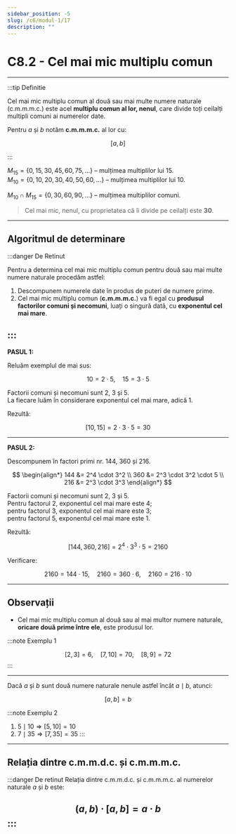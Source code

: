 ```yaml
---
sidebar_position: -5
slug: /c6/modul-1/17
description: ""
---
```


# C8.2 - Cel mai mic multiplu comun

---

:::tip Definitie

Cel mai mic multiplu comun al două sau mai multe numere naturale (c.m.m.m.c.) este acel **multiplu comun al lor, nenul**, care divide toți ceilalți multipli comuni ai numerelor date.

Pentru $a$ și $b$ notăm **c.m.m.m.c.** al lor cu:

$$
[a, b]
$$

:::



$M_{15} = \{0, 15, 30, 45, 60, 75, \ldots\}$ – mulțimea multiplilor lui 15.  
$M_{10} = \{0, 10, 20, 30, 40, 50, 60, \ldots\}$ – mulțimea multiplilor lui 10.  

$M_{10} \cap M_{15} = \{0, 30, 60, 90, \ldots\}$ – mulțimea multiplilor comuni.

> Cel mai mic, nenul, cu proprietatea că îi divide pe ceilalți este **30**.


---

## Algoritmul de determinare

:::danger De Retinut

Pentru a determina cel mai mic multiplu comun pentru două sau mai multe numere naturale procedăm astfel:

1. Descompunem numerele date în produs de puteri de numere prime.  
2. Cel mai mic multiplu comun (**c.m.m.m.c.**) va fi egal cu **produsul factorilor comuni și necomuni**, luați o singură dată, cu **exponentul cel mai mare**.

:::
---

**PASUL 1:**

Reluăm exemplul de mai sus:

$$
10 = 2 \cdot 5, \quad 15 = 3 \cdot 5
$$

Factorii comuni și necomuni sunt $2$, $3$ și $5$.  
La fiecare luăm în considerare exponentul cel mai mare, adică $1$.  

Rezultă:

$$
[10, 15] = 2 \cdot 3 \cdot 5 = 30
$$


---

**PASUL 2:**

Descompunem în factori primi nr. $144$, $360$ și $216$.

$$
\begin{align*}
144 &= 2^4 \cdot 3^2 \\
360 &= 2^3 \cdot 3^2 \cdot 5 \\
216 &= 2^3 \cdot 3^3
\end{align*}
$$

Factorii comuni și necomuni sunt $2$, $3$ și $5$.  
Pentru factorul $2$, exponentul cel mai mare este $4$;  
pentru factorul $3$, exponentul cel mai mare este $3$;  
pentru factorul $5$, exponentul cel mai mare este $1$.

Rezultă:

$$
[144, 360, 216] = 2^4 \cdot 3^3 \cdot 5 = 2160
$$

Verificare:

$$
2160 = 144 \cdot 15, \quad 2160 = 360 \cdot 6, \quad 2160 = 216 \cdot 10
$$


---

## Observații

- Cel mai mic multiplu comun al două sau al mai multor numere naturale, **oricare două prime între ele**, este produsul lor.

:::note Exemplu 1

$$
[2, 3] = 6, \quad [7, 10] = 70, \quad [8, 9] = 72
$$
:::

---

Dacă $a$ și $b$ sunt două numere naturale nenule astfel încât $a \mid b$, atunci:

$$
[a, b] = b
$$

:::note Exemplu 2

1. $5 \mid 10 \Rightarrow [5, 10] = 10$  
2. $7 \mid 35 \Rightarrow [7, 35] = 35$
:::

---

## Relația dintre c.m.m.d.c. și c.m.m.m.c.

:::danger De retinut
Relația dintre c.m.m.d.c. și c.m.m.m.c. al numerelor naturale $a$ și $b$ este:

$$
(a, b) \cdot [a, b] = a \cdot b
$$
:::
---